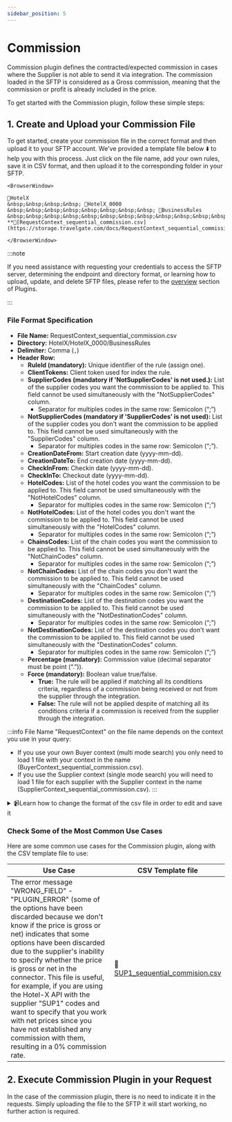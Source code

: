 ```yaml
---
sidebar_position: 5
---
```


# Commission

Commission plugin defines the contracted/expected commission in cases where the Supplier is not able to send it via integration. The commission loaded in the SFTP is considered as a Gross commission, meaning that the commission or profit is already included in the price.

To get started with the Commission plugin, follow these simple steps:

## 1. Create and Upload your Commission File

To get started, create your commission file in the correct format and then upload it to your SFTP account. We've provided a template file below ⬇️ to help you with this process. Just click on the file name, add your own rules, save it in CSV format, and then upload it to the corresponding folder in your SFTP.

```mdx-code-block
<BrowserWindow>

📁HotelX  
&nbsp;&nbsp;&nbsp;&nbsp; 📁HotelX_0000  
&nbsp;&nbsp;&nbsp;&nbsp;&nbsp;&nbsp;&nbsp;&nbsp; 📁BusinessRules  
&nbsp;&nbsp;&nbsp;&nbsp;&nbsp;&nbsp;&nbsp;&nbsp;&nbsp;&nbsp;&nbsp;&nbsp; **📄[RequestContext_sequential_commission.csv](https://storage.travelgate.com/docs/RequestContext_sequential_commission.csv)**

</BrowserWindow>
```

:::note

If you need assistance with requesting your credentials to access the SFTP server, determining the endpoint and directory format, or learning how to upload, update, and delete SFTP files, please refer to the [overview](/docs/apis/for-buyers/hotel-x-pull-buyers-api/plugins/overview) section of Plugins.

:::

### File Format Specification

* **File Name:** RequestContext_sequential_commission.csv 
* **Directory:** HotelX/HotelX\_0000/BusinessRules
* **Delimiter:** Comma (`,`)
* **Header Row:**
   * **RuleId (mandatory):** Unique identifier of the rule (assign one).
   * **ClientTokens:** Client token used for index the rule.
   * **SupplierCodes (mandatory if 'NotSupplierCodes' is not used.):** List of the supplier codes you want the commission to be applied to. This field cannot be used simultaneously with the "NotSupplierCodes" column.
      * Separator for multiples codes in the same row: Semicolon (“;”)
   * **NotSupplierCodes (mandatory if 'SupplierCodes' is not used):** List of the supplier codes you don't want the commission to be applied to. This field cannot be used simultaneously with the "SupplierCodes" column.
      * Separator for multiples codes in the same row: Semicolon (“;”).
   * **CreationDateFrom:** Start creation date (yyyy-mm-dd).
   * **CreationDateTo:** End creation date (yyyy-mm-dd).
   * **CheckInFrom:** Checkin date (yyyy-mm-dd).
   * **CheckInTo:** Checkout date (yyyy-mm-dd).
   * **HotelCodes:** List of the hotel codes you want the commission to be applied to. This field cannot be used simultaneously with the "NotHotelCodes" column.
      * Separator for multiples codes in the same row: Semicolon (“;”)
   * **NotHotelCodes:** List of the hotel codes you don't want the commission to be applied to. This field cannot be used simultaneously with the "HotelCodes" column.
      * Separator for multiples codes in the same row: Semicolon (“;”)
   * **ChainsCodes:** List of the chain codes you want the commission to be applied to. This field cannot be used simultaneously with the "NotChainCodes" column.
      * Separator for multiples codes in the same row: Semicolon (“;”)
   * **NotChainCodes:** List of the chain codes you don't want the commission to be applied to. This field cannot be used simultaneously with the "ChainCodes" column.
      * Separator for multiples codes in the same row: Semicolon (“;”)
   * **DestinationCodes:** List of the destination codes you want the commission to be applied to. This field cannot be used simultaneously with the "NotDestinationCodes" column.
      * Separator for multiples codes in the same row: Semicolon (“;”)
   * **NotDestinationCodes:** List of the destination codes you don't want the commission to be applied to. This field cannot be used simultaneously with the "DestinationCodes" column.
      * Separator for multiples codes in the same row: Semicolon (“;”)
   * **Percentage (mandatory):** Commission value (decimal separator must be point (“.”)).
   * **Force (mandatory):** Boolean value true/false.
      * **True:** The rule will be applied if matching all its conditions criteria, regardless of a commission being received or not from the supplier through the integration.
      * **False:** The rule will not be applied despite of matching all its conditions criteria if a commission is received from the supplier through the integration.

:::info File Name
"RequestContext" on the file name depends on the context you use in your query:
* If you use your own Buyer context (multi mode search) you only need to load 1 file with your context in the name (BuyerContext_sequential_commission.csv).
* If you use the Supplier context (single mode search) you will need to load 1 file for each supplier with the Supplier context in the name (SupplierContext_sequential_commission.csv).
:::

<details>
    <summary>📹Learn how to change the format of the csv file in order to edit and save it</summary>
    <div>
        <div><iframe width="560" height="315" src="https://www.youtube.com/embed/XkOk3SkZ0Sg?si=TYhN1QfMwYE1fusw&amp;controls=0" title="YouTube video player" frameborder="0" allow="accelerometer; autoplay; clipboard-write; encrypted-media; gyroscope; picture-in-picture; web-share" allowfullscreen></iframe></div>
    </div>
</details>


### Check Some of the Most Common Use Cases

Here are some common use cases for the Commission plugin, along with the CSV template file to use:

| Use Case                                                      | CSV Template file             |
|---------------------------------------------------------------|-------------------------------|
| The error message "WRONG_FIELD" - "PLUGIN_ERROR" (some of the options have been discarded because we don't know if the price is gross or net) indicates that some options have been discarded due to the supplier's inability to specify whether the price is gross or net in the connector. This file is useful, for example, if you are using the Hotel-X API with the supplier "SUP1" codes and want to specify that you work with net prices since you have not established any commission with them, resulting in a 0% commission rate.  | 📄[SUP1\_sequential\_commision.csv](https://storage.travelgate.com/docs/SUP1_sequential_commission.csv) |


## 2.  Execute Commission Plugin in your Request

In the case of the commission plugin, there is no need to indicate it in the requests. Simply uploading the file to the SFTP it will start working, no further action is required.